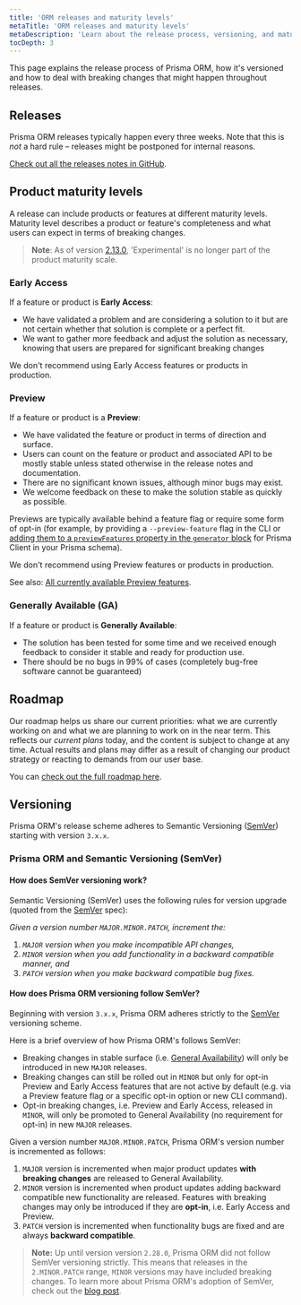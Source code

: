 ```yaml
---
title: 'ORM releases and maturity levels'
metaTitle: 'ORM releases and maturity levels'
metaDescription: 'Learn about the release process, versioning, and maturity of Prisma ORM components and how to deal with breaking changes that might happen throughout releases.'
tocDepth: 3
---
```


<TopBlock>

This page explains the release process of Prisma ORM, how it's versioned and how to deal with breaking changes that might happen throughout releases.

</TopBlock>

## Releases

Prisma ORM releases typically happen every three weeks. Note that this is _not_ a hard rule – releases might be postponed for internal reasons.

[Check out all the releases notes in GitHub](https://github.com/prisma/prisma/releases).

## Product maturity levels

A release can include products or features at different maturity levels. Maturity level describes a product or feature's completeness and what users can expect in terms of breaking changes.

> **Note**: As of version [2.13.0](https://github.com/prisma/prisma/releases/2.13.0), 'Experimental' is no longer part of the product maturity scale.

### Early Access

If a feature or product is **Early Access**:

- We have validated a problem and are considering a solution to it but are not certain whether that solution is complete or a perfect fit.
- We want to gather more feedback and adjust the solution as necessary, knowing that users are prepared for significant breaking changes

We don't recommend using Early Access features or products in production.

### Preview

If a feature or product is a **Preview**:

- We have validated the feature or product in terms of direction and surface.
- Users can count on the feature or product and associated API to be mostly stable unless stated otherwise in the release notes and documentation.
- There are no significant known issues, although minor bugs may exist.
- We welcome feedback on these to make the solution stable as quickly as possible.

Previews are typically available behind a feature flag or require some form of opt-in (for example, by providing a `--preview-feature` flag in the CLI or [adding them to a `previewFeatures` property in the `generator` block](/orm/reference/preview-features/cli-preview-features) for Prisma Client in your Prisma schema).

We don't recommend using Preview features or products in production.

See also: [All currently available Preview features](/orm/reference/preview-features).

### Generally Available (GA)

If a feature or product is **Generally Available**:

- The solution has been tested for some time and we received enough feedback to consider it stable and ready for production use.
- There should be no bugs in 99% of cases (completely bug-free software cannot be guaranteed)

## Roadmap

Our roadmap helps us share our current priorities: what we are currently working on and what we are planning to work on in the near term. This reflects our _current plans_ today, and the content is subject to change at any time. Actual results and plans may differ as a result of changing our product strategy or reacting to demands from our user base.

You can [check out the full roadmap here](https://pris.ly/roadmap).

## Versioning

Prisma ORM's release scheme adheres to Semantic Versioning ([SemVer](https://semver.org/)) starting with version `3.x.x`.

### Prisma ORM and Semantic Versioning (SemVer)

#### How does SemVer versioning work?

Semantic Versioning (SemVer) uses the following rules for version upgrade (quoted from the [SemVer](https://semver.org/) spec):

_Given a version number `MAJOR.MINOR.PATCH`, increment the:_

1. _`MAJOR` version when you make incompatible API changes,_
1. _`MINOR` version when you add functionality in a backward compatible manner, and_
1. _`PATCH` version when you make backward compatible bug fixes._

#### How does Prisma ORM versioning follow SemVer?

Beginning with version `3.x.x`, Prisma ORM adheres strictly to the [SemVer](https://semver.org/) versioning scheme.

Here is a brief overview of how Prisma ORM's follows SemVer:

- Breaking changes in stable surface (i.e. [General Availability](#generally-available-ga)) will only be introduced in new `MAJOR` releases.
- Breaking changes can still be rolled out in `MINOR` but only for opt-in Preview and Early Access features that are not active by default (e.g. via a Preview feature flag or a specific opt-in option or new CLI command).
- Opt-in breaking changes, i.e. Preview and Early Access, released in `MINOR`, will only be promoted to General Availability (no requirement for opt-in) in new `MAJOR` releases.

Given a version number `MAJOR.MINOR.PATCH`, Prisma ORM's version number is incremented as follows:

1. `MAJOR` version is incremented when major product updates **with breaking changes** are released to General Availability.
1. `MINOR` version is incremented when product updates adding backward compatible new functionality are released. Features with breaking changes may only be introduced if they are **opt-in**, i.e. Early Access and Preview.
1. `PATCH` version is incremented when functionality bugs are fixed and are always **backward compatible**.

> **Note:** Up until version version `2.28.0`, Prisma ORM did not follow SemVer versioning strictly. This means that releases in the `2.MINOR.PATCH` range, `MINOR` versions may have included breaking changes. To learn more about Prisma ORM's adoption of SemVer, check out the [blog post](https://www.prisma.io/blog/prisma-adopts-semver-strictly).
